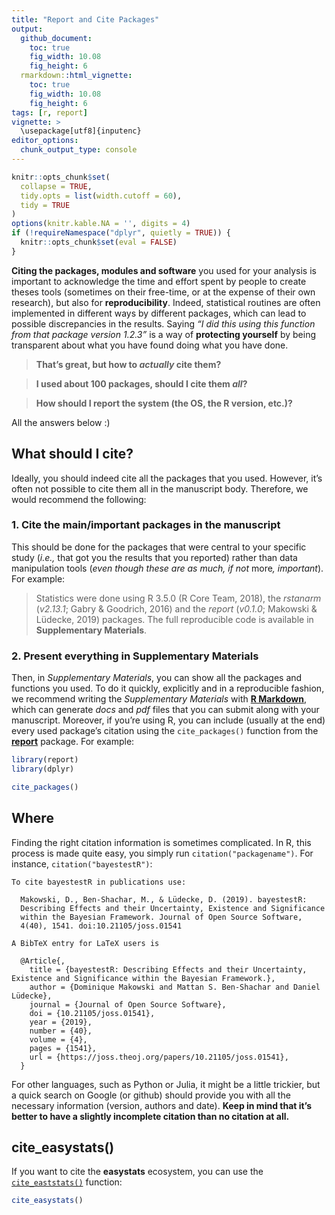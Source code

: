 ```yaml
---
title: "Report and Cite Packages"
output: 
  github_document:
    toc: true
    fig_width: 10.08
    fig_height: 6
  rmarkdown::html_vignette:
    toc: true
    fig_width: 10.08
    fig_height: 6
tags: [r, report]
vignette: >
  \usepackage[utf8]{inputenc}
editor_options: 
  chunk_output_type: console
---
```


```r
knitr::opts_chunk$set(
  collapse = TRUE,
  tidy.opts = list(width.cutoff = 60),
  tidy = TRUE
)
options(knitr.kable.NA = '', digits = 4)
if (!requireNamespace("dplyr", quietly = TRUE)) {
  knitr::opts_chunk$set(eval = FALSE)
}
```


**Citing the packages, modules and software** you used for your analysis is important to acknowledge the time and effort spent by people to create theses tools (sometimes on their free-time, or at the expense of their own research), but also for **reproducibility**. Indeed, statistical routines are often implemented in different ways by different packages, which can lead to possible discrepancies in the results. Saying *"I did this using this function from that package version 1.2.3"* is a way of **protecting yourself** by being transparent about what you have found doing what you have done.

> **That's great, but how to *actually* cite them?**

> **I used about 100 packages, should I cite them *all*?**

> **How should I report the system (the OS, the R version, etc.)?**

All the answers below :)

## What should I cite?

Ideally, you should indeed cite all the packages that you used. However, it's often not possible to cite them all in the manuscript body. Therefore, we would recommend the following:

### 1. Cite the main/important packages in the manuscript

This should be done for the packages that were central to your specific study (*i.e.,* that got you the results that you reported) rather than data manipulation tools (*even though these are as much, if not *more*, important*). For example:

> Statistics were done using R 3.5.0 (R Core Team, 2018), the *rstanarm* (*v2.13.1*; Gabry \& Goodrich, 2016) and the *report* (*v0.1.0*; Makowski \& Lüdecke, 2019) packages. The full reproducible code is available in **Supplementary Materials**.

### 2. Present everything in Supplementary Materials

Then, in *Supplementary Materials*, you can show all the packages and functions you used. To do it quickly, explicitly and in a reproducible fashion, we recommend writing the *Supplementary Materials* with [**R Markdown**](https://rmarkdown.rstudio.com/), which can generate *docs* and *pdf* files that you can submit along with your manuscript. Moreover, if you're using R, you can include (usually at the end) every used package's citation using the `cite_packages()` function from the [**report**](https://github.com/easystats/report) package. For example:

```r
library(report)
library(dplyr)

cite_packages()
```


## Where 

Finding the right citation information is sometimes complicated. In R, this process is made quite easy, you simply run `citation("packagename")`. For instance, `citation("bayestestR")`:

    To cite bayestestR in publications use:

      Makowski, D., Ben-Shachar, M., & Lüdecke, D. (2019). bayestestR:
      Describing Effects and their Uncertainty, Existence and Significance
      within the Bayesian Framework. Journal of Open Source Software,
      4(40), 1541. doi:10.21105/joss.01541
  
    A BibTeX entry for LaTeX users is
  
      @Article{,
        title = {bayestestR: Describing Effects and their Uncertainty, Existence and Significance within the Bayesian Framework.},
        author = {Dominique Makowski and Mattan S. Ben-Shachar and Daniel Lüdecke},
        journal = {Journal of Open Source Software},
        doi = {10.21105/joss.01541},
        year = {2019},
        number = {40},
        volume = {4},
        pages = {1541},
        url = {https://joss.theoj.org/papers/10.21105/joss.01541},
      }

For other languages, such as Python or Julia, it might be a little trickier, but a quick search on Google (or github) should provide you with all the necessary information (version, authors and date). **Keep in mind that it's better to have a slightly incomplete citation than no citation at all.**

## cite_easystats()

If you want to cite the **easystats** ecosystem, you can use the [`cite_eaststats()`](https://easystats.github.io/easystats/reference/cite_eaststats.html) function:

```r
cite_easystats()
```